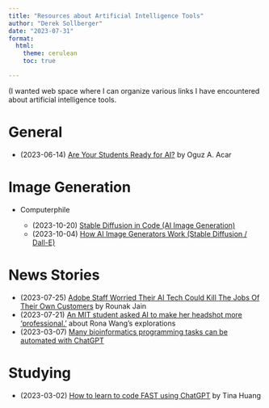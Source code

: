 ```yaml
---
title: "Resources about Artificial Intelligence Tools"
author: "Derek Sollberger"
date: "2023-07-31"
format:
  html:
    theme: cerulean
    toc: true

---
```


(I wanted web space where I can organize various links I have encountered about artificial intelligence tools.

# General

* (2023-06-14) [Are Your Students Ready for AI?](https://hbsp.harvard.edu/inspiring-minds/are-your-students-ready-for-ai) by Oguz A. Acar

# Image Generation

* Computerphile

    - (2023-10-20) [Stable Diffusion in Code (AI Image Generation) ](https://www.youtube.com/watch?v=-lz30by8-sU)
    - (2023-10-04) [How AI Image Generators Work (Stable Diffusion / Dall-E)](https://www.youtube.com/watch?v=1CIpzeNxIhU)
    
# News Stories

* (2023-07-25) [Adobe Staff Worried Their AI Tech Could Kill The Jobs Of Their Own Customers](https://www.benzinga.com/news/23/07/33368787/adobe-staff-worried-their-ai-tech-could-kill-the-jobs-of-their-own-customers) by Rounak Jain
* (2023-07-21) [An MIT student asked AI to make her headshot more ‘professional.’](https://www.boston.com/news/the-boston-globe/2023/07/21/mit-student-ai-racial-blind-spots/) about Rona Wang's explorations
* (2023-03-07) [Many bioinformatics programming tasks can be automated with ChatGPT](https://arxiv.org/abs/2303.13528)

# Studying

* (2023-03-02) [How to learn to code FAST using ChatGPT](https://www.youtube.com/watch?v=VznoKyh6AXs) by Tina Huang